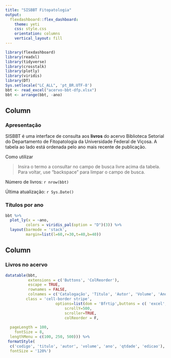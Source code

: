 ```yaml
---
title: "SISBBT Fitopatologia"
output: 
  flexdashboard::flex_dashboard:
    theme: yeti
    css: style.css
    orientation: columns
    vertical_layout: fill
---
```


```r
library(flexdashboard)
library(readxl)
library(tidyverse)
library(crosstalk)
library(plotly)
library(viridis)
library(DT)
Sys.setlocale("LC_ALL", 'pt_BR.UTF-8')
bbt <- read_excel("acervo-bbt-dfp.xlsx")
bbt <- arrange(bbt, -ano)
```




Column {data-width=250}
-----------------------------------------------------------------------

### Apresentação 


SISBBT é uma interface de consulta aos **livros** do acervo Biblioteca Setorial do Departamento de Fitopatologia da Universidade Federal de Viçosa. A tabela ao lado está ordenada pelo ano mais recente de publicação. 


Como utilizar

> Insira o termo a consultar no campo de busca livre acima da tabela. Para voltar, use "backspace" para limpar o campo de busca.
 

Número de livros: `r nrow(bbt)`

Última atualização: `r Sys.Date()`


### Títulos por ano

```r
bbt %>% 
  plot_ly(x = ~ano, 
         colors = viridis_pal(option = "D")(3)) %>% 
  layout(barmode = 'stack',
         margin=list(l=60,r=30,t=40,b=40))

```



Column {data-width=750}
-----------------------------------------------------------------------

### Livros no acervo


```r
datatable(bbt, 
          extensions = c('Buttons', 'ColReorder'),
          escape = TRUE,
          rownames = FALSE, 
          colnames = c('Catalogação', 'Título', 'Autor', 'Volume', 'Ano', 'N. de exemplares', 'Edição'), 
         class = 'cell-border stripe',
                      options=list(dom = 'Bfrtip',buttons = c( 'excel', 'pdf'), deferRender=TRUE, 
                          scrollY=500, 
                          scroller=TRUE,
                          colReorder = F,
                         
  pageLength = 100,
    fontSize = 8,
  lengthMenu = c(100, 250, 500))) %>% 
 formatStyle(
  c('codigo', 'titulo', 'autor', 'volume', 'ano', 'qtdade', 'edicao'),
  fontSize = '120%')
```



